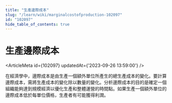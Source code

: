 ```yaml
---
title: "生產邊際成本"
slug: "/learn/wiki/marginalcostofproduction-102097"
id: "102097"
hide_table_of_contents: true
---
```



# 生產邊際成本

<ArticleMeta id={102097} updatedAt={'2023-09-26 13:59:00'} />
<div className='border-solid border-b border-t-0 my-4 border-[var(--ifm-color-gray-300)]' />

在經濟學中，邊際成本是由生產一個額外單位所產生的總生產成本的變化。要計算邊際成本，需將生產成本的變化除以數量的變化。分析邊際成本的目的是確定一個組織能夠達到規模經濟以優化生產和整體運營的時間點。如果生產一個額外單位的邊際成本低於每單位價格，生產者有可能獲得利潤。
